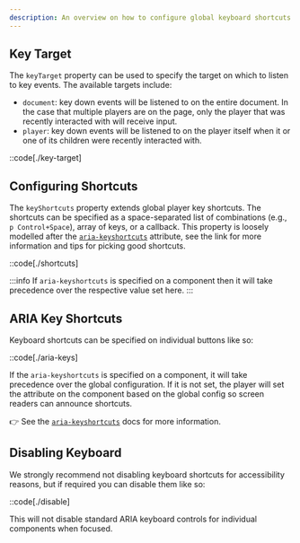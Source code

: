 ```yaml
---
description: An overview on how to configure global keyboard shortcuts.
---
```


## Key Target

The `keyTarget` property can be used to specify the target on which to listen to key events. The
available targets include:

- `document`: key down events will be listened to on the entire document. In the case that multiple
  players are on the page, only the player that was recently interacted with will receive input.
- `player`: key down events will be listened to on the player itself when it or one of its
  children were recently interacted with.

::code[./key-target]

## Configuring Shortcuts

The `keyShortcuts` property extends global player key shortcuts. The shortcuts can be
specified as a space-separated list of combinations (e.g., `p Control+Space`), array of keys,
or a callback. This property is loosely modelled after the [`aria-keyshortcuts`][aria-keys]
attribute, see the link for more information and tips for picking good shortcuts.

::code[./shortcuts]

:::info
If `aria-keyshortcuts` is specified on a component then it will take precedence over the
respective value set here.
:::

[aria-keys]: https://developer.mozilla.org/en-US/docs/Web/Accessibility/ARIA/Attributes/aria-keyshortcuts

## ARIA Key Shortcuts

Keyboard shortcuts can be specified on individual buttons like so:

::code[./aria-keys]

If the `aria-keyshortcuts` is specified on a component, it will take precedence over the
global configuration. If it is not set, the player will set the attribute on the component
based on the global config so screen readers can announce shortcuts.

👉 See the [`aria-keyshortcuts`][aria-keys] docs for more information.

## Disabling Keyboard

We strongly recommend not disabling keyboard shortcuts for accessibility reasons, but if required
you can disable them like so:

::code[./disable]

This will not disable standard ARIA keyboard controls for individual components when focused.
